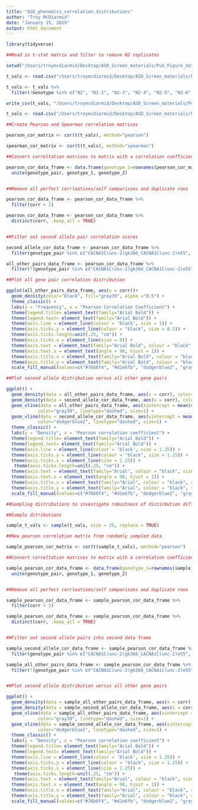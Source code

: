 ```yaml
---
title: "ASD_phenomics_correlation_distributions"
author: "Troy McDiarmid"
date: "January 15, 2019"
output: html_document
---
```


```r

library(tidyverse)

##Read in t-stat matrix and filter to remove N2 replicates

setwd("/Users/troymcdiarmid/Desktop/ASD_Screen_materials/Pub_Figure_data")

t_vals <- read.csv("/Users/troymcdiarmid/Desktop/ASD_Screen_materials/Pub_Figure_data/2019-01-16_CE_t-stat.csv")

t_vals <- t_vals %>% 
  filter(!Genotype %in% c("N2", "N2-2", "N2-3", "N2-4", "N2-5", "N2-6", "N2-7", "N2-8", "N2-9", "N2-10", "N2-11", "N2-12", "N2-13", "N2-14", "N2-15", "N2-16", "N2-17"))

write_csv(t_vals, "/Users/troymcdiarmid/Desktop/ASD_Screen_materials/Pub_Figure_data/2019-01-16_CE_t-stat.csv")

t_vals <- read.csv("/Users/troymcdiarmid/Desktop/ASD_Screen_materials/Pub_Figure_data/2019-01-16_CE_t-stat.csv", row.names=1)

##Create Pearson and Spearman correlation matrices

pearson_cor_matrix <- cor(t(t_vals), method="pearson")

spearman_cor_matrix <- cor(t(t_vals), method="spearman")

##Convert correltation matrices to matrix with a correlation coefficient for each genotype X genotype pair. 

pearson_cor_data_frame <- data.frame(genotype_1=rownames(pearson_cor_matrix)[row(pearson_cor_matrix)], genotype_2=colnames(pearson_cor_matrix)[col(pearson_cor_matrix)], corr=c(pearson_cor_matrix)) %>% 
  unite(genotype_pair, genotype_1, genotype_2) 


##Remove all perfect corrleations/self comparisons and duplicate rows

pearson_cor_data_frame <- pearson_cor_data_frame %>% 
  filter(corr < 1)

pearson_cor_data_frame <- pearson_cor_data_frame %>% 
  distinct(corr, .keep_all = TRUE)


##Filter out second allele pair correlation scores

second_allele_cor_data_frame <- pearson_cor_data_frame %>% 
  filter(genotype_pair %in% c("CACNA1C(unc-2)gk366_CACNA1C(unc-2)e55", "ARX(unc-4)gk705_ARX(unc-4)e120", "CLASP1(cls-3)tm5775_CLASP1(cls-3)ok3375", "CTNNB1(bar-1)mu63_CTNNB1(bar-1)ga80", "DST(vab-10)gk45_DST(vab-10)e698", "FAT1&FAT2(cdh-4)ok1323_FAT1&FAT2(cdh-4)hd40", "GABRB3(gab-1)tm3577_GABRB3(gab-1)gk189051", "GAPVD1(rme-6)tm6649_GAPVD1(rme-6)b1014", "KCNJ10(irk-3)tm7416_KCNJ10(irk-3)gk542081", "NRXN1(nrx-1)ok1649_NRXN1(nrx-1)ds1", "PTEN(daf-18)ok480_PTEN(daf-18)e1375", "RIMS1(unc-10)md1117_RIMS1(unc-10)e102", "SHANK1&2&3(shn-1)ok1241_SHANK1&2&3(shn-1)gk181", "SPAG9(unc-16)n370_SPAG9(unc-16)e109", "SPAST(spas-1)tm683_SPAST(spas-1)ok1608", "SYNE1(anc-1)e1802_SYNE1(anc-1)e1753","SYNGAP1(gap-2)tm748_SYNGAP1(gap-2)ok1001", "TBR1(tbx-38)tm581_TBR1(tbx-38)gk186909", "UBR4(ubr-4)tm3968_UBR4(ubr-4)gk109613", "UPF3B(smg-4)tm5409_UPF3B(smg-4)gk244058", "ZBTB20(ztf-6)tm1803_ZBTB20(ztf-6)gk122271"))

all_other_pairs_data_frame <- pearson_cor_data_frame %>% 
  filter(!(genotype_pair %in% c("CACNA1C(unc-2)gk366_CACNA1C(unc-2)e55", "ARX(unc-4)gk705_ARX(unc-4)e120", "CLASP1(cls-3)tm5775_CLASP1(cls-3)ok3375", "CTNNB1(bar-1)mu63_CTNNB1(bar-1)ga80", "DST(vab-10)gk45_DST(vab-10)e698", "FAT1&FAT2(cdh-4)ok1323_FAT1&FAT2(cdh-4)hd40", "GABRB3(gab-1)tm3577_GABRB3(gab-1)gk189051", "GAPVD1(rme-6)tm6649_GAPVD1(rme-6)b1014", "KCNJ10(irk-3)tm7416_KCNJ10(irk-3)gk542081", "NRXN1(nrx-1)ok1649_NRXN1(nrx-1)ds1", "PTEN(daf-18)ok480_PTEN(daf-18)e1375", "RIMS1(unc-10)md1117_RIMS1(unc-10)e102", "SHANK1&2&3(shn-1)ok1241_SHANK1&2&3(shn-1)gk181", "SPAG9(unc-16)n370_SPAG9(unc-16)e109", "SPAST(spas-1)tm683_SPAST(spas-1)ok1608", "SYNE1(anc-1)e1802_SYNE1(anc-1)e1753","SYNGAP1(gap-2)tm748_SYNGAP1(gap-2)ok1001", "TBR1(tbx-38)tm581_TBR1(tbx-38)gk186909", "UBR4(ubr-4)tm3968_UBR4(ubr-4)gk109613", "UPF3B(smg-4)tm5409_UPF3B(smg-4)gk244058", "ZBTB20(ztf-6)tm1803_ZBTB20(ztf-6)gk122271")))

##Plot all gene pair correlation distribution

ggplot(all_other_pairs_data_frame, aes(x = corr))+
  geom_density(color="black", fill="gray39", alpha ="0.5") +
  theme_classic() +
  labs(y = "Frequency", x = "Pearson Correlation Coefficient") +
  theme(legend.title= element_text(family="Arial Bold")) +
  theme(legend.text= element_text(family="Arial Bold")) +
  theme(axis.line = element_line(colour = 'black', size = 1)) +
  theme(axis.ticks.y = element_line(colour = "black", size = 0.5)) +
  theme(axis.ticks.length=unit(.25, "cm")) +
  theme(axis.ticks.x = element_line(size = 0)) +
  theme(axis.text = element_text(family="Arial Bold", colour = "black", size = 9.5)) +
  theme(axis.text.x = element_text(angle = 90, hjust = 1)) +
  theme(axis.title.x = element_text(family="Arial Bold", colour = "black", size = 12)) +
  theme(axis.title.y = element_text(family="Arial Bold", colour = "black", size = 16)) +
  scale_fill_manual(values=c("#76b6f4", "#d1e6fb", "dodgerblue2", "gray39", "black")) + ggsave("All_gene_pairs_correlation_distribution.jpeg", width = 8, height = 6, path = "/Users/troymcdiarmid/Desktop/ASD_Screen_materials")

##Plot second allele distribution versus all other gene pairs

ggplot() +
  geom_density(data = all_other_pairs_data_frame, aes(x = corr), color="gray39", fill="gray39", alpha ="0.5") +
  geom_density(data = second_allele_cor_data_frame, aes(x = corr), color="dodgerblue2", fill="dodgerblue2", alpha ="0.5") + 
  geom_vline(data = all_other_pairs_data_frame, aes(xintercept = mean(corr)),
            color="gray39", linetype="dashed", size=1) +
  geom_vline(data = second_allele_cor_data_frame, aes(xintercept = mean(corr)),
            color="dodgerblue2", linetype="dashed", size=1) +
  theme_classic() +
  labs(y = "Density", x = "Pearson correlation coefficient") +
  theme(legend.title= element_text(family="Arial Bold")) +
  theme(legend.text= element_text(family="Arial Bold")) +
  theme(axis.line = element_line(colour = 'black', size = 1.25)) +
  theme(axis.ticks.y = element_line(colour = "black", size = 1.25)) +
  theme(axis.ticks.x = element_line(size = 1.25)) +
   theme(axis.ticks.length=unit(.25, "cm")) +
  theme(axis.text = element_text(family="Arial", colour = "black", size = 24)) +
  theme(axis.text.x = element_text(angle = 90, hjust = 1)) +
  theme(axis.title.x = element_text(family="Arial", colour = "black", size = 24)) +
  theme(axis.title.y = element_text(family="Arial", colour = "black", size = 24)) +
  scale_fill_manual(values=c("#76b6f4", "#d1e6fb", "dodgerblue2", "gray39", "black")) + ggsave("Comparison_of_gene_pair_correlation_distributions.jpeg", width = 14, height = 8, path = "/Users/troymcdiarmid/Desktop/ASD_Screen_materials")


```



```r
##Sampling distributions to investigate robustness of distirbution differences between second allele and all other allele pairs. 

##Sample ditributions

sample_t_vals <- sample(t_vals, size = 26, replace = TRUE)

##New pearson correlation matrix from randomly sampled data

sample_pearson_cor_matrix <- cor(t(sample_t_vals), method="pearson")

##Convert correltation matrices to matrix with a correlation coefficient for each genotype X genotype pair. 

sample_pearson_cor_data_frame <- data.frame(genotype_1=rownames(sample_pearson_cor_matrix)[row(sample_pearson_cor_matrix)], genotype_2=colnames(sample_pearson_cor_matrix)[col(sample_pearson_cor_matrix)], corr=c(sample_pearson_cor_matrix)) %>% 
  unite(genotype_pair, genotype_1, genotype_2) 


##Remove all perfect corrleations/self comparisons and duplicate rows

sample_pearson_cor_data_frame <- sample_pearson_cor_data_frame %>% 
  filter(corr < 1)

sample_pearson_cor_data_frame <- sample_pearson_cor_data_frame %>% 
  distinct(corr, .keep_all = TRUE)


##Filter out second allele pairs into second data frame

sample_second_allele_cor_data_frame <- sample_pearson_cor_data_frame %>% 
  filter(genotype_pair %in% c("CACNA1C(unc-2)gk366_CACNA1C(unc-2)e55", "ARX(unc-4)gk705_ARX(unc-4)e120", "CLASP1(cls-3)tm5775_CLASP1(cls-3)ok3375", "CTNNB1(bar-1)mu63_CTNNB1(bar-1)ga80", "DST(vab-10)gk45_DST(vab-10)e698", "FAT1&FAT2(cdh-4)ok1323_FAT1&FAT2(cdh-4)hd40", "GABRB3(gab-1)tm3577_GABRB3(gab-1)gk189051", "GAPVD1(rme-6)tm6649_GAPVD1(rme-6)b1014", "KCNJ10(irk-3)tm7416_KCNJ10(irk-3)gk542081", "NRXN1(nrx-1)ok1649_NRXN1(nrx-1)ds1", "PTEN(daf-18)ok480_PTEN(daf-18)e1375", "RIMS1(unc-10)md1117_RIMS1(unc-10)e102", "SHANK1&2&3(shn-1)ok1241_SHANK1&2&3(shn-1)gk181", "SPAG9(unc-16)n370_SPAG9(unc-16)e109", "SPAST(spas-1)tm683_SPAST(spas-1)ok1608", "SYNE1(anc-1)e1802_SYNE1(anc-1)e1753","SYNGAP1(gap-2)tm748_SYNGAP1(gap-2)ok1001", "TBR1(tbx-38)tm581_TBR1(tbx-38)gk186909", "UBR4(ubr-4)tm3968_UBR4(ubr-4)gk109613", "UPF3B(smg-4)tm5409_UPF3B(smg-4)gk244058", "ZBTB20(ztf-6)tm1803_ZBTB20(ztf-6)gk122271"))

sample_all_other_pairs_data_frame <- sample_pearson_cor_data_frame %>% 
  filter(!(genotype_pair %in% c("CACNA1C(unc-2)gk366_CACNA1C(unc-2)e55", "ARX(unc-4)gk705_ARX(unc-4)e120", "CLASP1(cls-3)tm5775_CLASP1(cls-3)ok3375", "CTNNB1(bar-1)mu63_CTNNB1(bar-1)ga80", "DST(vab-10)gk45_DST(vab-10)e698", "FAT1&FAT2(cdh-4)ok1323_FAT1&FAT2(cdh-4)hd40", "GABRB3(gab-1)tm3577_GABRB3(gab-1)gk189051", "GAPVD1(rme-6)tm6649_GAPVD1(rme-6)b1014", "KCNJ10(irk-3)tm7416_KCNJ10(irk-3)gk542081", "NRXN1(nrx-1)ok1649_NRXN1(nrx-1)ds1", "PTEN(daf-18)ok480_PTEN(daf-18)e1375", "RIMS1(unc-10)md1117_RIMS1(unc-10)e102", "SHANK1&2&3(shn-1)ok1241_SHANK1&2&3(shn-1)gk181", "SPAG9(unc-16)n370_SPAG9(unc-16)e109", "SPAST(spas-1)tm683_SPAST(spas-1)ok1608", "SYNE1(anc-1)e1802_SYNE1(anc-1)e1753","SYNGAP1(gap-2)tm748_SYNGAP1(gap-2)ok1001", "TBR1(tbx-38)tm581_TBR1(tbx-38)gk186909", "UBR4(ubr-4)tm3968_UBR4(ubr-4)gk109613", "UPF3B(smg-4)tm5409_UPF3B(smg-4)gk244058", "ZBTB20(ztf-6)tm1803_ZBTB20(ztf-6)gk122271")))


##Plot second allele distribution versus all other gene pairs

ggplot() +
  geom_density(data = sample_all_other_pairs_data_frame, aes(x = corr), color="gray39", fill="gray39", alpha ="0.5") +
  geom_density(data = sample_second_allele_cor_data_frame, aes(x = corr), color="dodgerblue2", fill="dodgerblue2", alpha ="0.5") + 
  geom_vline(data = sample_all_other_pairs_data_frame, aes(xintercept = mean(corr)),
            color="gray39", linetype="dashed", size=1) +
  geom_vline(data = sample_second_allele_cor_data_frame, aes(xintercept = mean(corr)),
            color="dodgerblue2", linetype="dashed", size=1) +
  theme_classic() +
  labs(y = "Density", x = "Pearson correlation coefficient") +
  theme(legend.title= element_text(family="Arial Bold")) +
  theme(legend.text= element_text(family="Arial Bold")) +
  theme(axis.line = element_line(colour = 'black', size = 1.25)) +
  theme(axis.ticks.y = element_line(colour = "black", size = 1.25)) +
  theme(axis.ticks.x = element_line(size = 1.25)) +
   theme(axis.ticks.length=unit(.25, "cm")) +
  theme(axis.text = element_text(family="Arial", colour = "black", size = 24)) +
  theme(axis.text.x = element_text(angle = 90, hjust = 1)) +
  theme(axis.title.x = element_text(family="Arial", colour = "black", size = 24)) +
  theme(axis.title.y = element_text(family="Arial", colour = "black", size = 24)) +
  scale_fill_manual(values=c("#76b6f4", "#d1e6fb", "dodgerblue2", "gray39", "black")) + ggsave("Sample30_Comparison_of_gene_pair_correlation_distributions.jpeg", width = 7, height = 4, path = "/Users/troymcdiarmid/Desktop/ASD_Screen_materials")

```


